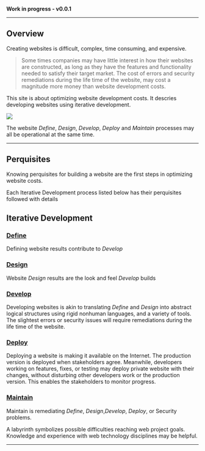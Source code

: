 
**Work in progress - v0.0.1**

<hr/>

## Overview

Creating websites is difficult, complex, time consuming, and expensive.

> Some times companies may have little interest in how their websites are constructed, as long as they have the features and functionality needed to satisfy their target market. The cost of errors and security remediations during the life time of the website, may cost a magnitude more money than website development costs.

This site is about optimizing website development costs. It descries developing websites using iterative development.

<Image src="/IterativeDev.png" width={455} height={455} />

The website *Define*, *Design*, *Develop*, *Deploy* and *Maintain* processes may all be operational at the same time.

<hr/>

## Perquisites

Knowing  perquisites for building a website are the first steps in optimizing website costs. 

Each Iterative Development process listed below has their perquisites  followed with details

## Iterative Development

### [Define](/Iterative/Define/define)

Defining website results contribute to *Develop*

<!---

- Define website
	- Is the project funded? 
	- Purpose
	- Goals separated into musts and wants
	- Functionality of the website
	    - Brochureware
	    - Commerce
	    - Something else
	- Stakeholders
	- Content
	    - What is the content?
	    - Converting content to web pages text
	    - Content categories
	    - Graphics and images
	- Security
-->

### [Design](/Iterative/Design/design)

Website *Design* results are the look and feel *Develop* builds 

<!--

Useful website requires the user experience and functionality complement the content.

- Design website
	- Consistency
	- Theme
	- Color scheme
	- Typology
	- Navigation
	- User interaction
-->

### [Develop](/Iterative/Develop/develop)

Developing websites is akin to translating *Define* and *Design* into abstract logical structures using rigid nonhuman languages, and a variety of tools. The slightest errors or security issues will require remediations during the life time of the website.

<!--

- Develop website
	- Responsive
	- Development Framework
	- Security
	- Workstations
	- Software Tools
	    - Distributed Version Control System
	    - Editing
	    - Testing
	- Website Programming languages
	    - HTML
	    - CSS
	    - JavaScript
	    - MDX
	    - JSX
-->

### [Deploy](/Iterative/Deploy/deploy)

Deploying a website is making it available on the Internet. The production version is deployed when stakeholders agree. Meanwhile, developers working on features, fixes, or testing may deploy private website with their changes, without disturbing other developers work or the production version. This enables the stakeholders to monitor progress.

<!--

- Deploy
	- Production version
	- Private development stages deployments
	- Vendor
-->

 ### [Maintain](/Iterative/Maintain/maintain)

Maintain is remediating *Define*, *Design*,*Develop*, *Deploy*, or Security problems.

<!--
-->


A labyrinth symbolizes possible difficulties reaching web project goals. Knowledge and experience with web technology disciplines may be helpful.

<hr/>